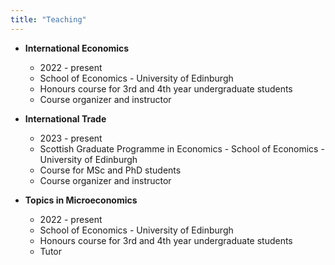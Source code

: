 ```yaml
---
title: "Teaching"
---
```


-   **International Economics**

    -   2022 - present
    -   School of Economics - University of Edinburgh
    -   Honours course for 3rd and 4th year undergraduate students
    -   Course organizer and instructor

-   **International Trade**

    -   2023 - present
    -   Scottish Graduate Programme in Economics - School of Economics - University of Edinburgh
    -   Course for MSc and PhD students
    -   Course organizer and instructor

-   **Topics in Microeconomics**

    -   2022 - present
    -   School of Economics - University of Edinburgh
    -   Honours course for 3rd and 4th year undergraduate students
    -   Tutor
